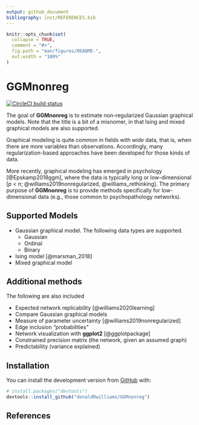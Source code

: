 ```yaml
---
output: github_document
bibliography: inst/REFERENCES.bib
---
```


<!-- README.md is generated from README.Rmd. Please edit that file -->

```r
knitr::opts_chunk$set(
  collapse = TRUE,
  comment = "#>",
  fig.path = "man/figures/README-",
  out.width = "100%"
)
```

# GGMnonreg

 
[![CircleCI build status](https://circleci.com/gh/donaldRwilliams/GGMnonreg.svg?style=svg)](https://circleci.com/gh/donaldRwilliams/GGMnonreg)


The goal of **GGMnonreg** is to estimate non-regularized Gaussian graphical models. Note that 
the title is a bit of a misnomer, in that Ising and mixed graphical models are also supported.

Graphical modeling is quite common in fields with *wide* data, that is, when there are more 
variables than observations. Accordingly, many regularization-based approaches have been developed for those kinds of data.

More recently, graphical modeling has emerged in psychology [@Epskamp2018ggm], where the data 
is typically long or low-dimensional [*p* < *n*; @williams2019nonregularized, @williams_rethinking]. The primary purpose of  **GGMnonreg** is to provide methods specifically for low-dimensional data 
(e.g., those common to psychopathology networks).

## Supported Models
* Gaussian graphical model. The following data types are supported.
  + Gaussian 
  + Ordinal
  + Binary
* Ising model [@marsman_2018]
* Mixed graphical model

## Additional methods
The following are also included

* Expected network replicability [@williams2020learning]
* Compare Gaussian graphical models
* Measure of parameter uncertainty [@williams2019nonregularized]
* Edge inclusion "probabilities"
* Network visualization with **ggplot2** [@ggplotpackage]
* Constrained precision matrix (the network, given an assumed graph)
* Predictability (variance explained)

## Installation
You can install the development version from [GitHub](https://github.com/) with:

``` r
# install.packages("devtools")
devtools::install_github("donaldRwilliams/GGMnonreg")
```

## References

